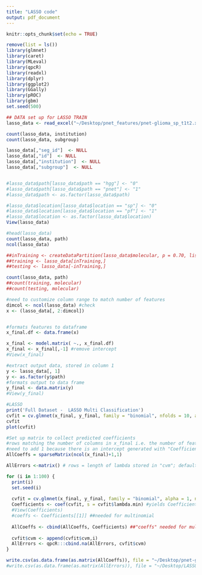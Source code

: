 ```yaml
---
title: "LASSO code"
output: pdf_document
---
```


```r
knitr::opts_chunk$set(echo = TRUE)
```

```r
remove(list = ls())
library(glmnet)
library(caret)
library(MLeval)
library(qpcR)
library(readxl)
library(dplyr)
library(ggplot2)
library(GGally)
library(pROC)
library(gbm)
set.seed(500)
```

```r
## DATA set up for LASSO TRAIN
lasso_data <- read_excel("~/Desktop/pnet_features/pnet-glioma_sp_t1t2.xlsx")

count(lasso_data, institution)
count(lasso_data, subgroup)

lasso_data[,"seg_id"]  <- NULL
lasso_data[,"id"]  <- NULL
lasso_data[,"institution"]  <- NULL
lasso_data[,"subgroup"]  <- NULL


#lasso_data$path[lasso_data$path == "hgg"] <- "0"
#lasso_data$path[lasso_data$path == "pnet"] <- "1"
#lasso_data$path <- as.factor(lasso_data$path)

#lasso_data$location[lasso_data$location == "sp"] <- "0"
#lasso_data$location[lasso_data$location == "pf"] <- "1"
#lasso_data$location <- as.factor(lasso_data$location)
View(lasso_data)

#head(lasso_data)
count(lasso_data, path)
ncol(lasso_data)

##inTraining <- createDataPartition(lasso_data$molecular, p = 0.70, list = FALSE)
##training <- lasso_data[inTraining,]
##testing <- lasso_data[-inTraining,]

count(lasso_data, path)
##count(training, molecular)
##count(testing, molecular)
```

```r

#need to customize column range to match number of features
dimcol <- ncol(lasso_data) #check 
x <- (lasso_data[, 2:dimcol])


#formats features to dataframe
x_final.df <- data.frame(x)

x_final <- model.matrix( ~., x_final.df)
x_final <- x_final[,-1] #remove intercept
#View(x_final)
```



```r
#extract output data, stored in column 1
y <- lasso_data[, 1]
y <- as.factor(y$path)
#formats output to data frame
y_final <- data.matrix(y)
#View(y_final)
```


```r
#LASSO
print('Full Dataset -  LASSO Multi Classification')
cvfit = cv.glmnet(x_final, y_final, family = "binomial", nfolds = 10, alpha = 1, keep = TRUE)
cvfit
plot(cvfit)
```


```r
#Set up matrix to collect predicted coefficients
#rows matching the number of columns in x_final i.e. the number of features
#need to add 1 because there is an intercept generated with "Coefficients" in the loop
AllCoeffs = sparseMatrix(ncol(x_final)+1,1)

AllErrors <-matrix() # rows = length of lambda stored in "cvm"; default i 100. col = # of seeds

for (i in 1:100) {
  print(i)
  set.seed(i)
  
  cvfit = cv.glmnet(x_final, y_final, family = "binomial", alpha = 1, nfolds = 10)
  Coefficients <- coef(cvfit, s = cvfit$lambda.min) #yields Coefficients for given cycle
  #View(Coefficients)
  #coeffs <- Coefficients[[1]] ##needed for multinomial
  
  AllCoeffs <- cbind(AllCoeffs, Coefficients) ##"coeffs" needed for multinomial//"Coefficients" needed for binary
  
  cvfit$cvm <- append(cvfit$cvm,i)
  AllErrors <- qpcR:::cbind.na(AllErrors, cvfit$cvm)
}

```


```r
write.csv(as.data.frame(as.matrix(AllCoeffs)), file = "~/Desktop/pnet-glioma_LASSO.csv") ## may not write if path is incorrect
#write.csv(as.data.frame(as.matrix(AllErrors)), file = "~/Desktop/LASSO_multi_errors.csv")

```
